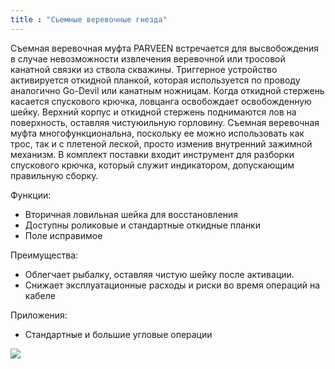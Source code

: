 ```yaml
---
title : "Съемные веревочные гнезда"
---
```


Съемная веревочная муфта PARVEEN встречается для высвобождения в случае невозможности извлечения веревочной или тросовой канатной связки из ствола скважины. Триггерное устройство активируется откидной планкой, которая используется по проводу аналогично Go-Devil или канатным ножницам. Когда откидной стержень касается спускового крючка, ловцанга освобождает освобожденную шейку. Верхний корпус и откидной стержень поднимаются лов на поверхность, оставляя чистуюильную горловину. Съемная веревочная муфта многофункциональна, поскольку ее можно использовать как трос, так и с плетеной леской, просто изменив внутренний зажимной механизм. В комплект поставки входит инструмент для разборки спускового крючка, который служит индикатором, допускающим правильную сборку.

Функции:

* Вторичная ловильная шейка для восстановления
* Доступны роликовые и стандартные откидные планки
* Поле исправимое

Преимущества:

* Облегчает рыбалку, оставляя чистую шейку после активации.
* Снижает эксплуатационные расходы и риски во время операций на кабеле

Приложения:

* Стандартные и большие угловые операции

<img src="./jet-spinning-wash-tool.png" />